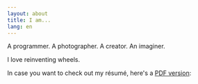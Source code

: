 ```yaml
---
layout: about
title: I am...
lang: en
---
```



A programmer. A photographer. A creator. An imaginer.

I love reinventing wheels.

In case you want to check out my résumé, here's a [PDF version](https://github.com/imtsuki/resume/blob/master/resume.pdf):

<Resume path={ResumePDF} />
